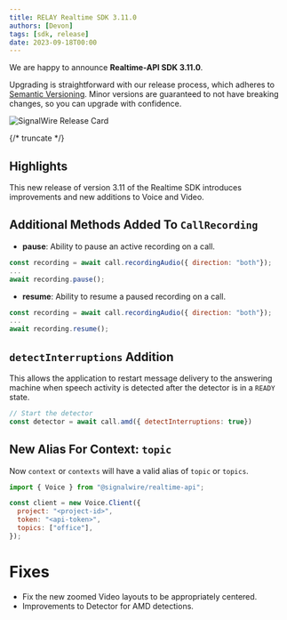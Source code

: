 ---
title: RELAY Realtime SDK 3.11.0
authors: [Devon]
tags: [sdk, release]
date: 2023-09-18T00:00
---

We are happy to announce **Realtime-API SDK 3.11.0**.

Upgrading is straightforward with our release process, which adheres to [Semantic Versioning](https://semver.org/).
Minor versions are guaranteed to not have breaking changes, so you can upgrade with confidence.

![SignalWire Release Card](./_img/img.png)


{/* truncate */}

## Highlights

This new release of version 3.11 of the Realtime SDK introduces improvements and new additions to Voice and Video.

## Additional Methods Added To `CallRecording`

- **pause**: Ability to pause an active recording on a call.
```js
const recording = await call.recordingAudio({ direction: "both"});
...
await recording.pause();
```

- **resume**: Ability to resume a paused recording on a call.
```js
const recording = await call.recordingAudio({ direction: "both"});
...
await recording.resume();
```

## `detectInterruptions` Addition

This allows the application to restart message delivery to the answering machine when speech activity is detected after the detector is in a `READY` state.

```js
// Start the detector
const detector = await call.amd({ detectInterruptions: true})
```

## New Alias For Context: `topic`
Now `context` or `contexts` will have a valid alias of `topic` or `topics`.

```js
import { Voice } from "@signalwire/realtime-api";

const client = new Voice.Client({
  project: "<project-id>",
  token: "<api-token>",
  topics: ["office"],
});
```

# Fixes
- Fix the new zoomed Video layouts to be appropriately centered.
- Improvements to Detector for AMD detections.